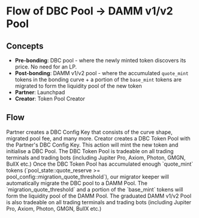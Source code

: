 # Flow of DBC Pool -> DAMM v1/v2 Pool

## Concepts 
- **Pre-bonding**: DBC pool - where the newly minted token discovers its price. No need for an LP.
- **Post-bonding**: DAMM v1/v2 pool - where the accumulated `quote_mint` tokens in the bonding curve + a portion of the `base_mint` tokens are migrated to form the liquidity pool of the new token
- **Partner**: Launchpad
- **Creator**: Token Pool Creator

## Flow
<Steps>
  <Step title="Step 1: Create DBC Config Key">
    Partner creates a DBC Config Key that consists of the curve shape, migrated pool fee, and many more.
  </Step>
  <Step title="Step 2: Create DBC Token Pool">
    Creator creates a DBC Token Pool with the Partner's DBC Config Key. This action will mint the new token and initialise a DBC Pool.
  </Step>
  <Step title="Step 3: Trade DBC Token Pool">
    The DBC Token Pool is tradeable on all trading terminals and trading bots (including Jupiter Pro, Axiom, Photon, GMGN, BullX etc.)
  </Step>
  <Step title="Step 4: Migrate to DAMM Pool">
    Once the DBC Token Pool has accumulated enough `quote_mint` tokens (`pool_state::quote_reserve >= pool_config::migration_quote_threshold`), our migrator keeper will automatically migrate the DBC pool to a DAMM Pool.
    <Note>The `migration_quote_threshold` and a portion of the `base_mint` tokens will form the liquidity pool of the DAMM Pool.</Note>
  </Step>
  <Step title="Step 5: Trade on graduated DAMM v1/v2 Pool">
    The graduated DAMM v1/v2 Pool is also tradeable on all trading terminals and trading bots (including Jupiter Pro, Axiom, Photon, GMGN, BullX etc.)
  </Step>
</Steps>
